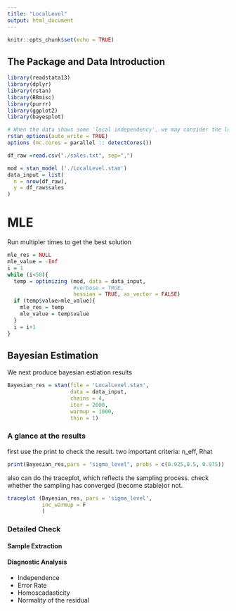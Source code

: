 ---
title: "LocalLevel"
output: html_document
---

```{r setup, include=FALSE}
knitr::opts_chunk$set(echo = TRUE)
```

## The Package and Data Introduction 

```{r, results='hide',message=FALSE,warning=FALSE,eval=FALSE}
library(readstata13)
library(dplyr)
library(rstan)
library(BBmisc)
library(purrr)
library(ggplot2)
library(bayesplot)

# When the data shows some 'local independency', we may consider the local level model 
rstan_options(auto_write = TRUE)
options (mc.cores = parallel :: detectCores())

df_raw =read.csv("./sales.txt", sep=",")

mod = stan_model ('./LocalLevel.stan')
data_input = list(
  n = nrow(df_raw),
  y = df_raw$sales
)
```

# MLE
Run multipler times to get the best solution
```{r, results='hide',message=FALSE,warning=FALSE,eval=FALSE}
mle_res = NULL
mle_value = -Inf
i = 1
while (i<50){
  temp = optimizing (mod, data = data_input,
                     #verbose = TRUE,
                     hessian = TRUE, as_vector = FALSE)
  if (temp$value>mle_value){
    mle_res = temp
    mle_value = temp$value
  }
  i = i+1
}

```

## Bayesian Estimation 
We next produce bayesian estiation results
```{r, results='hide',message=FALSE,warning=FALSE,eval=FALSE}
Bayesian_res = stan(file = 'LocalLevel.stan',
                    data = data_input, 
                    chains = 4,
                    iter = 2000,
                    warmup = 1000,
                    thin = 1)
```
### A glance at the results
first use the print to check the result. two important criteria: n_eff, Rhat
```{r, results='hide',message=FALSE,warning=FALSE,eval=FALSE}
print(Bayesian_res,pars = "sigma_level", probs = c(0.025,0.5, 0.975))
```
also can do the traceplot, which reflects the sampling process. check whether the sampling has converged (become stable)or not. 
```{r, results='hide',message=FALSE,warning=FALSE,eval=FALSE}
traceplot (Bayesian_res, pars = 'sigma_level',
           inc_warmup = F
           )
```

### Detailed Check
#### Sample Extraction
#### Diagnostic Analysis
- Independence
- Error Rate
- Homoscadasticity
- Normality of the residual 
